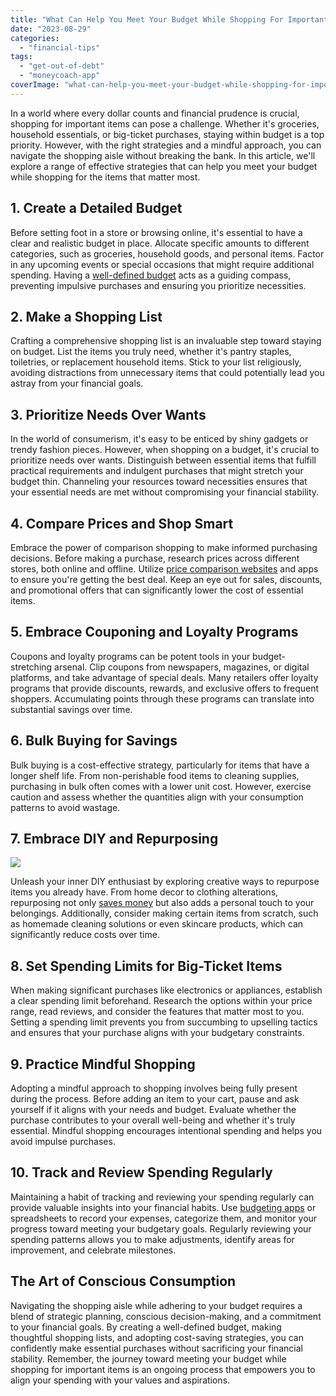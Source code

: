 ```yaml
---
title: "What Can Help You Meet Your Budget While Shopping For Important Items?"
date: "2023-08-29"
categories: 
  - "financial-tips"
tags: 
  - "get-out-of-debt"
  - "moneycoach-app"
coverImage: "what-can-help-you-meet-your-budget-while-shopping-for-important-items.jpg"
---
```


In a world where every dollar counts and financial prudence is crucial, shopping for important items can pose a challenge. Whether it's groceries, household essentials, or big-ticket purchases, staying within budget is a top priority. However, with the right strategies and a mindful approach, you can navigate the shopping aisle without breaking the bank. In this article, we'll explore a range of effective strategies that can help you meet your budget while shopping for the items that matter most.

## 1. Create a Detailed Budget

Before setting foot in a store or browsing online, it's essential to have a clear and realistic budget in place. Allocate specific amounts to different categories, such as groceries, household goods, and personal items. Factor in any upcoming events or special occasions that might require additional spending. Having a [well-defined budget](/guides/getting-started-how-to-create-a-budget) acts as a guiding compass, preventing impulsive purchases and ensuring you prioritize necessities.

## 2. Make a Shopping List

Crafting a comprehensive shopping list is an invaluable step toward staying on budget. List the items you truly need, whether it's pantry staples, toiletries, or replacement household items. Stick to your list religiously, avoiding distractions from unnecessary items that could potentially lead you astray from your financial goals.

## 3. Prioritize Needs Over Wants

In the world of consumerism, it's easy to be enticed by shiny gadgets or trendy fashion pieces. However, when shopping on a budget, it's crucial to prioritize needs over wants. Distinguish between essential items that fulfill practical requirements and indulgent purchases that might stretch your budget thin. Channeling your resources toward necessities ensures that your essential needs are met without compromising your financial stability.

## 4. Compare Prices and Shop Smart

Embrace the power of comparison shopping to make informed purchasing decisions. Before making a purchase, research prices across different stores, both online and offline. Utilize [price comparison websites](https://www.idealo.de) and apps to ensure you're getting the best deal. Keep an eye out for sales, discounts, and promotional offers that can significantly lower the cost of essential items.

## 5. Embrace Couponing and Loyalty Programs

Coupons and loyalty programs can be potent tools in your budget-stretching arsenal. Clip coupons from newspapers, magazines, or digital platforms, and take advantage of special deals. Many retailers offer loyalty programs that provide discounts, rewards, and exclusive offers to frequent shoppers. Accumulating points through these programs can translate into substantial savings over time.

## 6. Bulk Buying for Savings

Bulk buying is a cost-effective strategy, particularly for items that have a longer shelf life. From non-perishable food items to cleaning supplies, purchasing in bulk often comes with a lower unit cost. However, exercise caution and assess whether the quantities align with your consumption patterns to avoid wastage.

## 7. Embrace DIY and Repurposing

![](https://images.pexels.com/photos/4219654/pexels-photo-4219654.jpeg?auto=compress&cs=tinysrgb&w=1260&h=750&dpr=2)

Unleash your inner DIY enthusiast by exploring creative ways to repurpose items you already have. From home decor to clothing alterations, repurposing not only [saves money](/blog/frugal-living-tips-for-moms-how-to-save-money-and-stretch-your-budget) but also adds a personal touch to your belongings. Additionally, consider making certain items from scratch, such as homemade cleaning solutions or even skincare products, which can significantly reduce costs over time.

## 8. Set Spending Limits for Big-Ticket Items

When making significant purchases like electronics or appliances, establish a clear spending limit beforehand. Research the options within your price range, read reviews, and consider the features that matter most to you. Setting a spending limit prevents you from succumbing to upselling tactics and ensures that your purchase aligns with your budgetary constraints.

## 9. Practice Mindful Shopping

Adopting a mindful approach to shopping involves being fully present during the process. Before adding an item to your cart, pause and ask yourself if it aligns with your needs and budget. Evaluate whether the purchase contributes to your overall well-being and whether it's truly essential. Mindful shopping encourages intentional spending and helps you avoid impulse purchases.

## 10. Track and Review Spending Regularly

Maintaining a habit of tracking and reviewing your spending regularly can provide valuable insights into your financial habits. Use [budgeting apps](/) or spreadsheets to record your expenses, categorize them, and monitor your progress toward meeting your budgetary goals. Regularly reviewing your spending patterns allows you to make adjustments, identify areas for improvement, and celebrate milestones.

## The Art of Conscious Consumption

Navigating the shopping aisle while adhering to your budget requires a blend of strategic planning, conscious decision-making, and a commitment to your financial goals. By creating a well-defined budget, making thoughtful shopping lists, and adopting cost-saving strategies, you can confidently make essential purchases without sacrificing your financial stability. Remember, the journey toward meeting your budget while shopping for important items is an ongoing process that empowers you to align your spending with your values and aspirations.